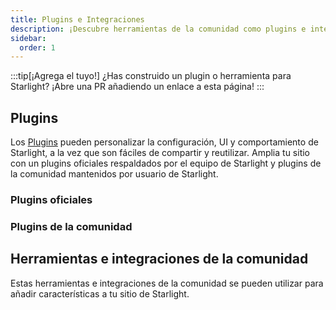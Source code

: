```yaml
---
title: Plugins e Integraciones
description: ¡Descubre herramientas de la comunidad como plugins e integraciones que amplían Starlight!
sidebar:
  order: 1
---
```


:::tip[¡Agrega el tuyo!]
¿Has construido un plugin o herramienta para Starlight?
¡Abre una PR añadiendo un enlace a esta página!
:::

## Plugins

Los [Plugins](/es/reference/plugins/) pueden personalizar la configuración, UI y comportamiento de Starlight, a la vez que son fáciles de compartir y reutilizar.
Amplia tu sitio con un plugins oficiales respaldados por el equipo de Starlight y plugins de la comunidad mantenidos por usuario de Starlight.

### Plugins oficiales

<CardGrid>
	<LinkCard
		href="/es/guides/site-search/#algolia-docsearch"
		title="Algolia DocSearch"
		description="Reemplaza Pagefind, el proveedor de búsqueda por defecto, por Algolia DocSearch."
	/>
</CardGrid>

### Plugins de la comunidad

<CardGrid>
	<LinkCard
		href="https://github.com/HiDeoo/starlight-links-validator"
		title="starlight-links-validator"
		description="Comprueba si hay enlaces rotos en tus páginas de Starlight."
	/>
	<LinkCard
		href="https://github.com/HiDeoo/starlight-typedoc"
		title="starlight-typedoc"
		description="Genera páginas de Starlight desde TypeScript usando TypeDoc"
	/>
</CardGrid>

## Herramientas e integraciones de la comunidad


Estas herramientas e integraciones de la comunidad se pueden utilizar para añadir características a tu sitio de Starlight.

<CardGrid>
	<LinkCard
		href="https://www.feelback.dev/blog/new-astro-starlight-integration/"
		title="FeelBack"
		description="Agrega un sistema de comentarios de usuarios a la páginas de tus docs."
	/>
	<LinkCard
		href="https://github.com/HiDeoo/starlight-blog"
		title="starlight-blog"
		description="Agrega un blog a tu sitio de documentación."
	/>
	<LinkCard
		href="https://github.com/HiDeoo/starlight-openapi"
		title="starlight-openapi"
		description="Crea páginas de documentación a partir de especificaciones OpenAPI/Swagger."
	/>
	<LinkCard
		href="https://github.com/val-town/notion-to-astro"
		title="notion-to-astro"
		description="Convierte las exportaciones de Notion a docs de Astro Starlight."
	/>
	<LinkCard
		href="https://github.com/mattjennings/astro-live-code"
		title="astro-live-code"
		description="Renderiza tus bloques de código MDX como componentes interactivos."
	/>
</CardGrid>